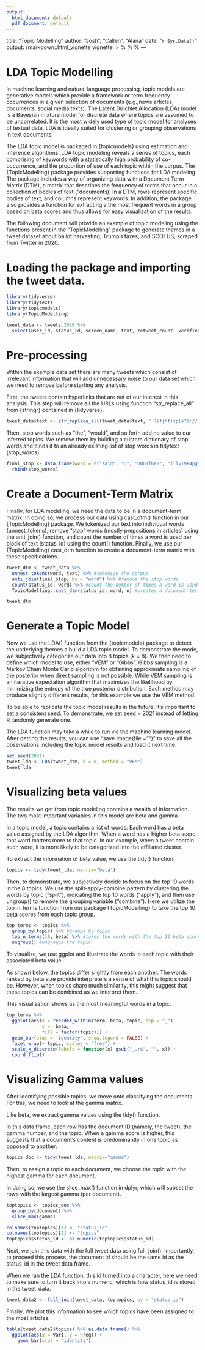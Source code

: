 ```yaml
---
output:
  html_document: default
  pdf_document: default
---
```

title: "Topic Modelling"
author: "Josh", "Callen", "Alana"
date: "`r Sys.Date()`"
output: rmarkdown::html_vignette
vignette: >
  %\VignetteIndexEntry{Topic Modelling}
  %\VignetteEngine{knitr::rmarkdown}
  %\VignetteEncoding{UTF-8}
---

# LDA Topic Modelling 

In machine learning and natural language processing, topic models are generative models which provide a framework or term frequency occurrences in a given selection of documents (e.g.,news articles, documents, social media texts). The Latent Dirichlet Allocation (LDA) model is a Bayesian mixture model for discrete data where topics are assumed to be uncorrelated. It is the most widely used type of topic model for analyses of textual data. LDA is ideally suited for clustering or grouping observations in text documents. 

The LDA topic model is packaged in {topicmodels} using estimation and inference algorithms. LDA topic modeling reveals a series of topics, each comprising of keywords with a statistically high probability of co-occurrence, and the proportion of use of each topic within the corpus. The {TopicModelling} package provides supporting functions fpr LDA modeling. The package includes a way of organizing data with a Document Term Matrix (DTM), a matrix that describes the frequency of terms that occur in a collection of bodies of text ("documents). In a DTM, rows represent specific bodies of text, and columns represent keywords. In addition, the package also provides a function for extracting a the most frequent words in a group based on beta scores and thus allows for easy visualization of the results. 

The following document will provide an example of topic modeling using the functions present in the "TopicModelling" package to generate themes in a tweet dataset about ballot harvesting, Trump's taxes, and SCOTUS, scraped from Twitter in 2020. 

# Loading the package and importing the tweet data. 

```r
library(tidyverse)
library(tidytext)
library(topicmodels)
library(TopicModelling)

tweet_data <- tweets.2020 %>%
  select(user_id, status_id, screen_name, text, retweet_count, verified)

```

# Pre-processing

Within the example data set there are many tweets which consist of irrelevant information that will add unnecessary noise to our data set which we need to remove before starting any analysis. 

First, the tweets contain hyperlinks that are not of our interest in this analysis. This step will remove all the URLs using function "str_replace_all" from {stringr} contained in {tidyverse}. 

``` r
tweet_data$text <- str_replace_all(tweet_data$text, " ?(f|ht)tp(s?)://(.*)[.][a-z]+", "")
```

Then, stop words such as "the", "would", and so forth add no value to our inferred topics. We remove them by building a custom dictionary of stop words and binds it to an already existing list of stop words in tidytext (stop_words).

```r
final_stop <- data.frame(word = c("said", "u", "0001f6a8", "illvi9k4pg", "https", "t.co", "video"), lexicon = "custom") %>%
  rbind(stop_words)
```

# Create a Document-Term Matrix

Finally, for LDA modeling, we need the data to be in a document-term matrix. In doing so, we process our data using cast_dtm() function in our {TopicModelling} package. We tokenized our text into individual words (unnest_tokens), remove "stop" words (mostly prepositions in articles) using the anti_join() function, and count the number of times a word is used per block of text (status_id) using the count() function. Finally, we use our {TopicModelling} cast_dtm function to create a document-term matrix with these specifications.

```r
tweet_dtm <- tweet_data %>%
  unnest_tokens(word, text) %>% #tokenize the corpus
  anti_join(final_stop, by = "word") %>% #remove the stop words
  count(status_id, word) %>% #count the number of times a word is used per status_id
  TopicModelling::cast_dtm(status_id, word, n) #creates a document-term matrix

tweet_dtm
```

# Generate a Topic Model

Now we use the LDA() function from the {topicmodels} package to detect the underlying themes a build a LDA topic model. To demonstrate the mode, we subjectively categorize our data into 8 topics (k = 8). We then need to define which model to use, either "VEM" or "Gibbs". Gibbs sampling is a Markov Chain Monte Carlo algorithm for obtaining approximate sampling of the posterior when direct sampling is not possible. While VEM sampling is an iterative expectation algorithm that maximizes the likelihood by minimizing the entropy of the true posterior distribution. Each method may produce slightly different results, for this example we use the VEM method. 

To be able to replicate the topic model results in the future, it's important to set a consistent seed. To demonstrate, we set seed = 2021 instead of letting R randomly generate one.

The LDA function may take a while to run via the machine learning model. After getting the results, you can use "save.image(file = "")" to save all the observations including the topic model results and load it next time.

```r
set.seed(2021)
tweet_lda <- LDA(tweet_dtm, k = 8, method = "VEM")
tweet_lda

```

# Visualizing beta values 

The results we get from topic modeling contains a wealth of information. The two most important variables in this model are beta and gamma. 

In a topic model, a topic contains a list of words. Each word has a beta value assigned by the LDA algorithm. When a word has a higher beta score, that word matters more to that topic. In our example, when a tweet contain such word, it is more likely to be categorized into the affiliated cluster.

To extract the information of beta value, we use the tidy() function.

```r
topics <- tidy(tweet_lda, matrix="beta")
```

Then, to demonstrate, we subjectively decide to focus on the top 10 words in the 8 topics. We use the split-apply-combine pattern by clustering the words by topic (“split”), indicating the top 10 words (“apply”), and then use ungroup() to remove the grouping variable (“combine”). Here we utilize the top_n_terms function from our package {TopicModelling} to take the top 10 beta scores from each topic group. 

```r

top_terms <- topics %>% 
  group_by(topic) %>% #groups by topic
  top_n_terms(10, beta) %>% #takes the words with the top 10 beta scores
  ungroup() #ungroups the topic


```

To visualize, we use ggplot and illustrate the words in each topic with their associated beta value.

As shown below, the topics differ slightly from each another. The words ranked by beta size provide interpreters a sense of what this topic should be. However, when topics share much similarity, this might suggest that these topics can be combined as we interpret them.

This visualization shows us the most meaningful words in a topic.

```r
top_terms %>% 
  ggplot(aes(x = reorder_within(term, beta, topic, sep = "_"), 
             y =  beta, 
             fill = factor(topic))) +
  geom_bar(stat = 'identity', show.legend = FALSE) +
  facet_wrap(~ topic, scales = "free") + 
  scale_x_discrete(labels = function(x) gsub("_.+$", "", x)) +
  coord_flip()
```

# Visualizing Gamma values

After identifying possible topics, we move onto classifying the documents. For this, we need to look at the gamma matrix.

Like beta, we extract gamma values using the tidy() function.

In this data frame, each row has the document ID (namely, the tweet), the gamma number, and the topic. When a gamma score is higher, this suggests that a document’s content is predominantly in one topic as opposed to another.

```r
topics_doc <- tidy(tweet_lda, matrix="gamma") 
```

Then, to assign a topic to each document, we choose the topic with the highest gamma for each document.

In doing so, we use the slice_max() function in dplyr, which will subset the rows with the largest gamma (per document).

```r
toptopics <- topics_doc %>%
  group_by(document) %>%
  slice_max(gamma)

colnames(toptopics)[1] <- "status_id"
colnames(toptopics)[2] <- "topics"
toptopics$status_id <- as.numeric(toptopics$status_id)
```

Next, we join this data with the full tweet data using full_join(). Importantly, to proceed this process, the document id should be the same id as the status_id in the tweet data frame. 

When we ran the LDA function, this id turned into a character, here we need to make sure to turn it back into a numeric, which is how status_id is stored in the tweet_data.

```r
tweet_data2 <- full_join(tweet_data, toptopics, by = "status_id")
```

Finally, We plot this information to see which topics have been assigned to the most articles.

```r
table(tweet_data2$topics) %>% as.data.frame() %>%
  ggplot(aes(x = Var1, y = Freq)) +
    geom_bar(stat = "identity")
```
